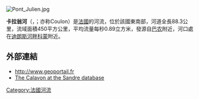 {{noteTA
|G1=法国地名
|G2=单位
}}
[[Image:Pont_Julien.jpg|right]]
{{coord|43|51|19|N|04|59|16|E|display=title}}

'''卡拉翁河'''（{{lang-fr|Calavon}}，{{IPA-fr|kalavɔ̃}}；亦称Coulon）是[[法國|法國]]的河流，位於該國東南部，河道全長88.3公里，流域面積450平方公里，平均流量每秒0.89立方米，發源自[[巴农|巴农]]附近，河口處在[[迪朗斯河畔科蒙|迪朗斯河畔科蒙]]附近。

==外部連結==
*http://www.geoportail.fr{{Wayback|url=http://www.geoportail.fr/ |date=20101215171356 }}
*[http://sandre.eaufrance.fr/app/chainage/courdo/htm/X34-0400.php?cg=X34-0400 The Calavon at the Sandre database] {{Wayback|url=http://sandre.eaufrance.fr/app/chainage/courdo/htm/X34-0400.php?cg=X34-0400 |date=20090819153513 }}

{{France-geo-stub}}
[[Category:法國河流|Category:法國河流]]